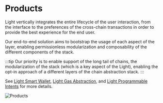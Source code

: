 # Products

Light vertically integrates the entire lifecycle of the user interaction, from the interface to the preferences of the cross-chain transactions in order to provide the best experience for the end user.

Our end-to-end solution aims to bootstrap the usage of each aspect of the layer, enabling permissionless modularization and composability of the different components of the stack.

:::tip
Our priority is to enable support of the long tail of chains, the modularization of the stack (which is a key aspect of the Light), enabling the opt-in approach of a different layers of the chain abstraction stack.
:::

See [Light Smart Wallet](/smart-wallet), [Light Gas Abstraction](/gas-abstraction), and [Light Programmable Intents](/programmable-intents) for more details.

![Products](/products.png)
